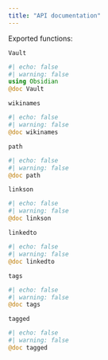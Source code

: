```yaml
---
title: "API documentation"
---
```


Exported functions:




`Vault` 

:::{.callout-note appearance="minimal"}
```julia
#| echo: false
#| warning: false
using Obsidian
@doc Vault
```
:::

`wikinames`

:::{.callout-note appearance="minimal"}
```julia
#| echo: false
#| warning: false
@doc wikinames
```
:::

 
`path`

:::{.callout-note appearance="minimal"}
```julia
#| echo: false
#| warning: false
@doc path
```
:::

`linkson`

:::{.callout-note appearance="minimal"}
```julia
#| echo: false
#| warning: false
@doc linkson
```
:::

`linkedto`


:::{.callout-note appearance="minimal"}
```julia
#| echo: false
#| warning: false
@doc linkedto
```
:::

`tags`

:::{.callout-note appearance="minimal"}
```julia
#| echo: false
#| warning: false
@doc tags
```
:::


`tagged`

:::{.callout-note appearance="minimal"}
```julia
#| echo: false
#| warning: false
@doc tagged
```
:::